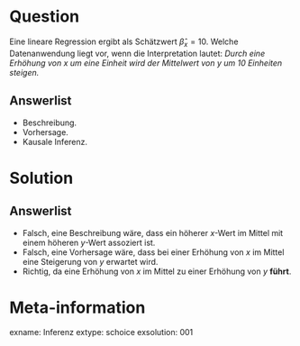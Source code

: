 Question
========

Eine lineare Regression ergibt als Schätzwert $\hat{\beta}_x=10$. Welche Datenanwendung liegt vor, wenn die Interpretation lautet: *Durch eine Erhöhung von $x$ um eine Einheit wird der Mittelwert von $y$ um 10 Einheiten steigen.*

Answerlist
----------
* Beschreibung.
* Vorhersage.
* Kausale Inferenz.

Solution
========

Answerlist
----------
* Falsch, eine Beschreibung wäre, dass ein höherer $x$-Wert im Mittel mit einem höheren $y$-Wert assoziert ist.
* Falsch, eine Vorhersage wäre, dass bei einer Erhöhung von $x$ im Mittel eine Steigerung von $y$ erwartet wird.
* Richtig, da eine Erhöhung von $x$ im Mittel zu einer Erhöhung von $y$ **führt**.


Meta-information
================
exname: Inferenz
extype: schoice
exsolution: 001